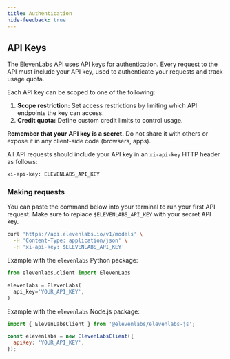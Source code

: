 ```yaml
---
title: Authentication
hide-feedback: true
---
```


## API Keys

The ElevenLabs API uses API keys for authentication. Every request to the API must include your API key, used to authenticate your requests and track usage quota.

Each API key can be scoped to one of the following:

1. **Scope restriction:** Set access restrictions by limiting which API endpoints the key can access.
2. **Credit quota:** Define custom credit limits to control usage.

**Remember that your API key is a secret.** Do not share it with others or expose it in any client-side code (browsers, apps).

All API requests should include your API key in an `xi-api-key` HTTP header as follows:

```bash
xi-api-key: ELEVENLABS_API_KEY
```

### Making requests

You can paste the command below into your terminal to run your first API request. Make sure to replace `$ELEVENLABS_API_KEY` with your secret API key.

```bash
curl 'https://api.elevenlabs.io/v1/models' \
  -H 'Content-Type: application/json' \
  -H 'xi-api-key: $ELEVENLABS_API_KEY'
```

Example with the `elevenlabs` Python package:

```python
from elevenlabs.client import ElevenLabs

elevenlabs = ElevenLabs(
  api_key='YOUR_API_KEY',
)
```

Example with the `elevenlabs` Node.js package:

```javascript
import { ElevenLabsClient } from '@elevenlabs/elevenlabs-js';

const elevenlabs = new ElevenLabsClient({
  apiKey: 'YOUR_API_KEY',
});
```
